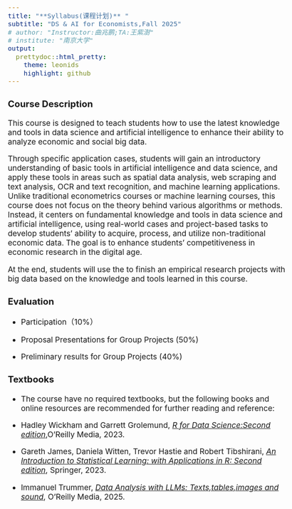 ```yaml
---
title: "**Syllabus(课程计划)** "
subtitle: "DS & AI for Economists,Fall 2025"
# author: "Instructor:曲兆鹏;TA:王紫澍"
# institute: "南京大学"
output:
  prettydoc::html_pretty:
    theme: leonids
    highlight: github
---
```


```{=html}
<style type="text/css">
  body{
  font-size: 13pt;
}
</style>
```

### Course Description

This course is designed to teach students how to use the latest knowledge and tools in data science and artificial intelligence to enhance their ability to analyze economic and social big data.

Through specific application cases, students will gain an introductory understanding of basic tools in artificial intelligence and data science, and apply these tools in areas such as spatial data analysis, web scraping and text analysis, OCR and text recognition, and machine learning applications. Unlike traditional econometrics courses or machine learning courses, this course does not focus on the theory behind various algorithms or methods. Instead, it centers on fundamental knowledge and tools in data science and artificial intelligence, using real-world cases and project-based tasks to develop students' ability to acquire, process, and utilize non-traditional economic data. The goal is to enhance students' competitiveness in economic research in the digital age.

At the end, students will use the to finish an empirical research projects with big data based on the knowledge and tools learned in this course.

### Evaluation

-   Participation（$10\%$）

-   Proposal Presentations for Group Projects ($50\%$)

-   Preliminary results for Group Projects ($40\%$)

### Textbooks

-   The course have no required textbooks, but the following books and online resources are recommended for further reading and reference:

-   Hadley Wickham and Garrett Grolemund, [*R for Data Science:Second edition*](https://r4ds.hadley.nz),O'Reilly Media, 2023.

-   Gareth James, Daniela Witten, Trevor Hastie and Robert Tibshirani, [*An Introduction to Statistical Learning: with Applications in R: Second edition*](https://hastie.su.domains/ISLR2/ISLRv2_corrected_June_2023.pdf.download.html), Springer, 2023.

-   Immanuel Trummer, [*Data Analysis with LLMs: Texts,tables,images and sound*](https://www.oreilly.com/library/view/data-analysis-with/9781633437647/), O'Reilly Media, 2025.